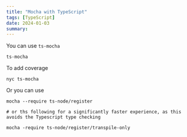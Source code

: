 ```yaml
---
title: "Mocha with TypeScript"
tags: [TypeScript]
date: 2024-01-03
summary: 
---
```


You can use `ts-mocha`

```shell
ts-mocha
```

To add coverage

```shell
nyc ts-mocha
```

Or you can use

```shell
mocha --require ts-node/register

# or ths following for a significantly faster experience, as this avoids the Typescript type checking

mocha -require ts-node/register/transpile-only
```
